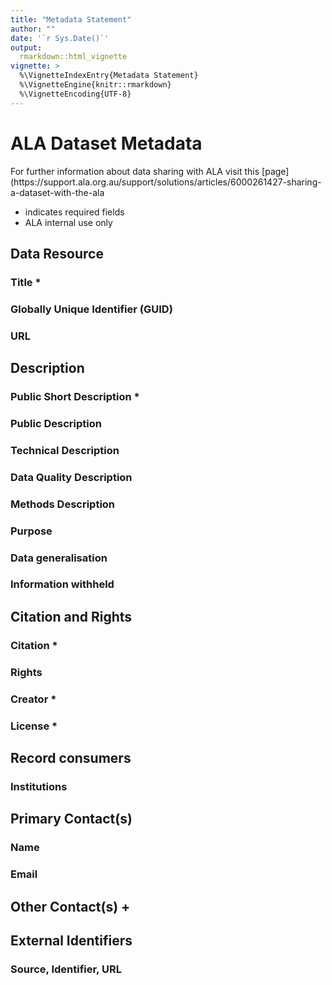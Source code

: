 ```yaml
---
title: "Metadata Statement"
author: ""
date: '`r Sys.Date()`'
output:
  rmarkdown::html_vignette
vignette: >
  %\VignetteIndexEntry{Metadata Statement}
  %\VignetteEngine{knitr::rmarkdown}
  %\VignetteEncoding{UTF-8}
---
```

# ALA Dataset Metadata

For further information about data sharing with ALA visit this [page](https://support.ala.org.au/support/solutions/articles/6000261427-sharing-a-dataset-with-the-ala

* indicates required fields
+ ALA internal use only

## Data Resource

### Title * 

### Globally Unique Identifier (GUID)

### URL

## Description

### Public Short Description *

### Public Description 

### Technical Description

### Data Quality Description

### Methods Description

### Purpose

### Data generalisation

### Information withheld

## Citation and Rights

### Citation * 

### Rights

### Creator * 

### License *

## Record consumers 

### Institutions

## Primary Contact(s)

<!--- Multiple entries are accepted, please enter each as new line under header --->

### Name

### Email

## Other Contact(s) +

<!--- Multiple entries are accepted, please enter each as new line under header --->

## External Identifiers 

### Source, Identifier,  URL

<!--- Multiple entries are accepted, please enter each as new line under header --->


